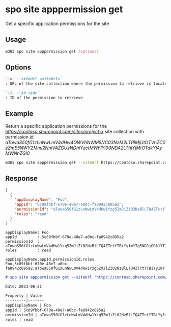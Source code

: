 
# spo site apppermission get

Get a specific application permissions for the site

## Usage

```sh
m365 spo site apppermission get [options]
```

## Options

```md definition-list
`-u, --siteUrl <siteUrl>`
: URL of the site collection where the permission to retrieve is located

`-i, --id <id>`
: ID of the permission to retrieve
```

<Global />

## Example

Return a specific application permissions for the _https://contoso.sharepoint.com/sites/project-x_ site collection with permission id _aTowaS50fG1zLnNwLmV4dHw4OWVhNWM5NC03NzM2LTRlMjUtOTVhZC0zZmE5NWY2MmI2NmVAZGUzNDhiYzctMWFlYi00NDA2LThjYjMtOTdkYjAyMWNhZGI0_

```sh
m365 spo site apppermission get --siteUrl https://contoso.sharepoint.com/sites/project-x --id aTowaS50fG1zLnNwLmV4dHw4OWVhNWM5NC03NzM2LTRlMjUtOTVhZC0zZmE5NWY2MmI2NmVAZGUzNDhiYzctMWFlYi00NDA2LThjYjMtOTdkYjAyMWNhZGI0
```

## Response

<Tabs>
  <TabItem value="JSON">

  ```json
  [
    {
      "appDisplayName": "Foo",
      "appId": "5c89fbbf-670e-48e7-a0bc-fa8942c895a2",
      "permissionId": "aTowaS50fG1zLnNwLmV4dHw1Yzg5ZmJiZi02NzBlLTQ4ZTctYTBiYy1mYTg5NDJjODk1YTJAMWU4NTJiNDktYmY0Yi00YmE1LWJjZDQtYThjNDcwNmM4ZWQ0",
      "roles": "read"
    }
  ]
  ```

  </TabItem>
  <TabItem value="Text">

  ```text
  appDisplayName: Foo
  appId         : 5c89fbbf-670e-48e7-a0bc-fa8942c895a2
  permissionId  : aTowaS50fG1zLnNwLmV4dHw1Yzg5ZmJiZi02NzBlLTQ4ZTctYTBiYy1mYTg5NDJjODk1YTJAMWU4NTJiNDktYmY0Yi00YmE1LWJjZDQtYThjNDcwNmM4ZWQ0
  roles         : read
  ```

  </TabItem>
  <TabItem value="CSV">

  ```csv
  appDisplayName,appId,permissionId,roles
  Foo,5c89fbbf-670e-48e7-a0bc-fa8942c895a2,aTowaS50fG1zLnNwLmV4dHw1Yzg5ZmJiZi02NzBlLTQ4ZTctYTBiYy1mYTg5NDJjODk1YTJAMWU4NTJiNDktYmY0Yi00YmE1LWJjZDQtYThjNDcwNmM4ZWQ0,read
  ```

  </TabItem>
  <TabItem value="Markdown">

  ```md
  # spo site apppermission get --siteUrl "https://contoso.sharepoint.com/sites/marketing" --id "aTowaS50fG1zLnNwLmV4dHw1Yzg5ZmJiZi02NzBlLTQ4ZTctYTBiYy1mYTg5NDJjODk1YTJAMWU4NTJiNDktYmY0Yi00YmE1LWJjZDQtYThjNDcwNmM4ZWQ0"

  Date: 2023-06-21

  Property | Value
  ---------|-------
  appDisplayName | Foo
  appId | 5c89fbbf-670e-48e7-a0bc-fa8942c895a2
  permissionId | aTowaS50fG1zLnNwLmV4dHw1Yzg5ZmJiZi02NzBlLTQ4ZTctYTBiYy1mYTg5NDJjODk1YTJAMWU4NTJiNDktYmY0Yi00YmE1LWJjZDQtYThjNDcwNmM4ZWQ0
  roles | read
  ```

  </TabItem>
</Tabs>
